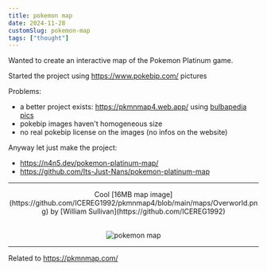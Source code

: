 ```yaml
---
title: pokemon map
date: 2024-11-28
customSlug: pokemon-map
tags: ["thought"]
---
```


Wanted to create an interactive map of the Pokemon Platinum game.

Started the project using https://www.pokebip.com/ pictures

Problems:

- a better project exists: https://pkmnmap4.web.app/ using [bulbapedia pics](https://bulbapedia.bulbagarden.net/wiki/Category:Platinum_locations)
- pokebip images haven't homogeneous size
- no real pokebip license on the images (no infos on the website)

Anyway let just make the project:

- https://n4n5.dev/pokemon-platinum-map/
- https://github.com/Its-Just-Nans/pokemon-platinum-map

---



<div style="text-align: center">
    <p>Cool [16MB map image](https://github.com/ICEREG1992/pkmnmap4/blob/main/maps/Overworld.png) by [William Sullivan](https://github.com/ICEREG1992)</p>
    <br />
    <Image src="https://n4n5.dev/pkmnmap4/tilesets/overworld/maps/6.png" alt="pokemon map" height={500} width={500}/>
</div>

---

Related to https://pkmnmap.com/